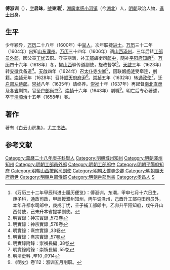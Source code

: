 '''傅淑训'''（{{bd|1581年||1658年|catIdx=Fu傅}}），[[表字|字]]'''启昧'''，[[號|號]]'''東潮'''<ref>《万历三十二年甲辰科进士履历便览》：傅淑训，东潮，甲申七月十六日生，庚子科，通政司政，甲辰授濮州知州，丙午调泽州，己酉升工部屯田司员外，本年升都水司郎中，庚戌丁忧，壬子補工部郎中，乙卯升平阳知府，戊午升山西付使，己未升本省提学副使。</ref>，[[湖廣|湖廣]][[孝感|孝感]][[小河镇_(孝昌县)|小河镇]]（今[[湖北|湖北]]）人，[[明朝|明朝]]政治人物，[[進士|進士]]出身。

==生平==
少年颖异，[[万历|万历]]二十八年（1600年）中[[举人|举人]]，次年联捷[[进士|进士]]。[[万历|万历]]三十二年（1604年）出知[[山东|山东]][[濮州|濮州]]。[[万历|万历]]三十四年（1606年）调[[山西|山西]][[泽州|泽州]]，三年后转[[工部|工部]][[员外郎|员外郎]]，因父丧[[丁忧|丁忧]]去职。守丧期满，补[[工部|工部]]虞衡司[[郎中|郎中]]，随补[[平阳府|平阳府]][[知府|知府]]<ref>明實錄：神宗實錄 ,572卷</ref>。[[万历|万历]]四十六年（1618年）冬，擢[[山西|山西]]驿传道副使，旋改督学<ref>明實錄：神宗實錄 ,578卷</ref>。[[天啟_(明朝)|天啟]]三年（1623年）转[[安徽|安徽]]兵备道<ref>明實錄：熹宗實錄 ,33卷</ref>。[[天啟_(明朝)|天啟]]四年（1624年）召[[太仆寺|太仆寺]][[少卿|少卿]]<ref>明實錄：熹宗實錄 ,57卷</ref>，因联姻[[杨涟|杨涟]]受牵连，削籍。[[崇祯|崇祯]]元年（1628年）召补[[顺天府府尹|顺天府府尹]]<ref>明實錄附錄：崇禎長編 ,38卷</ref>。[[崇祯|崇祯]]五年（1632年）转[[通政使|通政使]]<ref>明實錄附錄：崇禎長編 ,55卷</ref>，迁[[户部左侍郎|户部左侍郎]]。[[崇祯|崇祯]]八年（1635年）请终养。[[崇祯|崇祯]]十年（1637年）再起督[[南直隸|南]][[北直隶|北直隶]]及各[[行省|省]]剿饷。官至[[户部尚书|户部尚书]]<ref>明清史料 ,辛10 ,0914</ref>。[[崇禎|崇禎]]十六年（1643年）削職<ref>《明史》卷112：淑训五月削职。</ref>。明亡后专心著述，卒于[[清|清]][[顺治|顺治]]十五年（1658年）春。

==著作==
著有《白云山房集》，尤工[[书法|书法]]。

==参考文献==
{{reflist|2}}

{{萬曆三十二年甲辰科殿試金榜}}
{{DEFAULTSORT:Fu傅}}

[[Category:萬曆二十八年庚子科舉人|Category:萬曆二十八年庚子科舉人]]
[[Category:明朝濮州知州|Category:明朝濮州知州]]
[[Category:明朝澤州知州|Category:明朝澤州知州]]
[[Category:明朝工部員外郎|Category:明朝工部員外郎]]
[[Category:明朝工部郎中|Category:明朝工部郎中]]
[[Category:明朝平陽府知府|Category:明朝平陽府知府]]
[[Category:明朝山西按察司副使|Category:明朝山西按察司副使]]
[[Category:明朝太僕寺少卿|Category:明朝太僕寺少卿]]
[[Category:明朝順天府府尹|Category:明朝順天府府尹]]
[[Category:明朝戶部侍郎|Category:明朝戶部侍郎]]
[[Category:明朝戶部尚書|Category:明朝戶部尚書]]
[[Category:孝昌人|Category:孝昌人]]
[[Category:傅姓|S]]